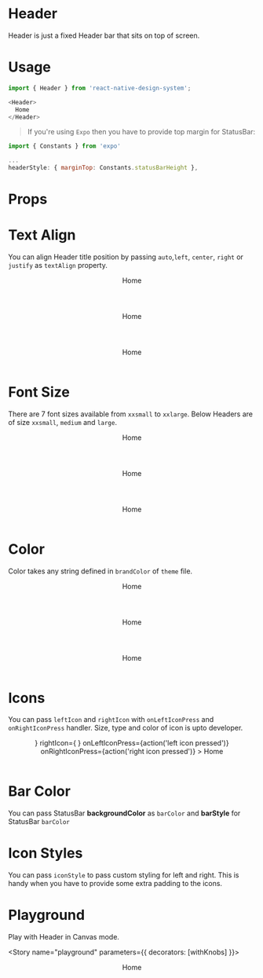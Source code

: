 
<Meta title="Design System|Header" component={Header} />

# Header
Header is just a fixed Header bar that sits on top of screen.

# Usage
```js
import { Header } from 'react-native-design-system';

<Header>
  Home
</Header>
```
> If you're using `Expo` then you have to provide top margin for StatusBar:

```js
import { Constants } from 'expo'

...
headerStyle: { marginTop: Constants.statusBarHeight },
```

# Props
<Props of={Header} />

# Text Align
You can align Header title position by passing `auto`,`left`, `center`, `right` or `justify` as `textAlign` property.

<Preview>
  <Story name="textAlign">
    <Stack>
      <Header textAlign="left">
        Home
      </Header>
      <Header textAlign="center">
        Home
      </Header>
      <Header textAlign="right">
        Home
      </Header>
    </Stack>
  </Story>
</Preview>

# Font Size
There are 7 font sizes available from `xxsmall` to `xxlarge`. Below Headers are of size `xxsmall`, `medium` and `large`.

<Preview>
  <Story name="fontSize">
    <Stack>
      <Header fontSize="xxsmall">
        Home
      </Header>
      <Header fontSize="medium">
        Home
      </Header>
      <Header fontSize="xxlarge">
        Home
      </Header>
    </Stack>
  </Story>
</Preview>

# Color
Color takes any string defined in `brandColor` of `theme` file.

<Preview>
  <Story name="color">
    <Stack>
      <Header color="primary">
        Home
      </Header>
      <Header color="secondary">
        Home
      </Header>
      <Header color="tertiary">
        Home
      </Header>
    </Stack>
  </Story>
</Preview>

# Icons
You can pass `leftIcon` and `rightIcon` with `onLeftIconPress` and `onRightIconPress` handler. Size, type and color of icon is upto developer.

<Preview>
  <Story name="icons">
    <Header
      leftIcon={
        <EvilIcons
          name="navicon"
          size={26}
          color="white" />
      }
      rightIcon={
        <Feather
          name="settings"
          size={24}
          color="white" />
      }
      onLeftIconPress={action('left icon pressed')}
      onRightIconPress={action('right icon pressed')}
    >
      Home
    </Header>
  </Story>
</Preview>

# Bar Color
You can pass StatusBar **backgroundColor** as `barColor` and **barStyle** for StatusBar `barColor`

# Icon Styles
You can pass `iconStyle` to pass custom styling for left and right. This is handy when you have to provide some extra padding to the icons.

# Playground
Play with Header in Canvas mode.

<Story name="playground" parameters={{ decorators: [withKnobs] }}>
 <Header
    fontSize={select('space', ['none','xxsmall', 'xsmall', 'small', 'medium', 'large', 'xlarge', 'xxlarge'], 'medium')}
    textAlign={select('center',['auto','left', 'center', 'right', 'justify'], 'left')}
    color={select('color',['primary', 'secondary', 'tertiary'], 'primary')}
    >
    Home
  </Header>
</Story>